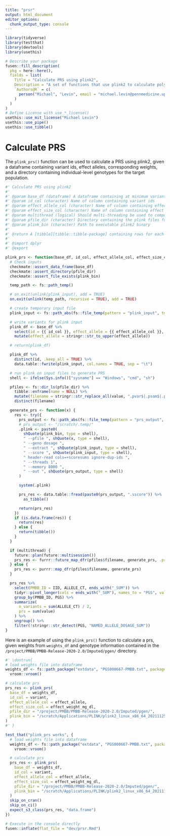 ```yaml
---
title: "prsr"
output: html_document
editor_options: 
  chunk_output_type: console
---
```


<!-- 
Run this 'development' chunk

Store every call to library() that you need to run chunks line by line, as in a classical Rmd for analysis
-->

```r
library(tidyverse)
library(testthat)
library(devtools)
library(usethis)
```

<!--
# Description of your package

This will fill the description of your package.
Fill and run the content of this chunk, before anything else. 

Note: when you will use other flat templates, this part will be in a separate file. Do not be surprised!
--> 

```r
# Describe your package
fusen::fill_description(
  pkg = here::here(),
  fields = list(
    Title = "Calculate PRS using plink2",
    Description = "A set of functions that use plink2 to calculate polygenic risk scores (PRS) on a target dataset given a base dataset that includes variants, effect alleles, and corresponding weights.",
    `Authors@R` = c(
      person("Michael", "Levin", email = "michael.levin@pennmedicine.upenn.edu", role = c("aut", "cre"), comment = c(ORCID = "0000-0002-9937-9932"))
    )
  )
)
# Define License with use_*_license()
usethis::use_mit_license("Michael Levin")
usethis::use_pipe()
usethis::use_tibble()
```

# Calculate PRS

<!-- 
This first section shows:

- the three parts necessary for a package: 'function', 'examples' and 'tests'.  
  + Note that the three following chunks have names accordingly.

-->

The `plink_prs()` function can be used to calculate a PRS using plink2, given a dataframe containing variant ids, effect alleles, corresponding weights, and a directory containing individual-level genotypes for the target population.

```r
#' Calculate PRS using plink2
#'
#' @param base_df (dataframe) A dataframe containing at minimum variant ids, effect alleles, and corresponding effect sizes
#' @param id_col (character) Name of column containing variant ids
#' @param effect_allele_col (character) Name of column containing effect alleles
#' @param effect_size_col (character) Name of column containing effect estimates
#' @param multithread (logical) Should multi-threading be used to compute PRS across all pfiles in parallel (default = TRUE)
#' @param pfile_dir (character) Directory containing the plink files for the target dataset. If the directory contains multiple files (for example, one per chromosome), the PRS can be calculated in parallel.
#' @param plink_bin (character) Path to executable plink2 binary
#'
#' @return A [tibble][tibble::tibble-package] containing rows for each individual in the target dataset, and a column containing their PRS
#'
#' @import dplyr
#' @export

plink_prs <- function(base_df, id_col, effect_allele_col, effect_size_col, multithread = TRUE, pfile_dir, plink_bin) {
  # Check inputs
  checkmate::assert_data_frame(base_df)
  checkmate::assert_directory(pfile_dir)
  checkmate::assert_file_exists(plink_bin)

  temp_path <- fs::path_temp()

  # on.exit(unlink(plink_input), add = TRUE)
  on.exit(unlink(temp_path, recursive = TRUE), add = TRUE)

  # create temporary input file
  plink_input <- fs::path_abs(fs::file_temp(pattern = "plink_input", tmp_dir = temp_path))

  # write variants for plink input
  plink_df <- base_df %>%
    select(id = {{ id_col }}, effect_allele = {{ effect_allele_col }}, {{ effect_size_col }}) %>%
    mutate(effect_allele = stringr::str_to_upper(effect_allele))

  # return(plink_df)

  plink_df %>%
    distinct(id, .keep_all = TRUE) %>%
    data.table::fwrite(plink_input, col.names = TRUE, sep = "\t")

  # run plink on input files to generate PRS
  shell <- ifelse(Sys.info()["sysname"] == "Windows", "cmd", "sh")

  pfiles <- fs::dir_ls(pfile_dir) %>%
    tibble::enframe(name = NULL) %>%
    mutate(filename = stringr::str_replace_all(value, ".pvar$|.psam$|.pgen$", "")) %>%
    distinct(filename)

  generate_prs <- function(x) {
    res <- try({
      prs_output <- fs::path_abs(fs::file_temp(pattern = "prs_output", tmp_dir = temp_path))
      # prs_output <- "/scratch/.temp/"
      .plink <- paste0(
        shQuote(plink_bin, type = shell),
        " --pfile ", shQuote(x, type = shell),
        " --geno dosage ",
        " --extract ", shQuote(plink_input, type = shell),
        " --score ", shQuote(plink_input, type = shell),
        " header-read cols=+scoresums ignore-dup-ids ",
        " --threads 1",
        " --memory 8000 ",
        " --out ", shQuote(prs_output, type = shell)
      )

      system(.plink)

      prs_res <- data.table::fread(paste0(prs_output, ".sscore")) %>%
        as_tibble()

      return(prs_res)
    })
    if (is.data.frame(res)) {
      return(res)
    } else {
      return(tibble())
    }
  }

  if (multithread) {
    future::plan(future::multisession())
    prs_res <- furrr::future_map_dfr(pfiles$filename, generate_prs, .progress = TRUE)
  } else {
    prs_res <- purrr::map_dfr(pfiles$filename, generate_prs)
  }

  prs_res %>%
    select(PMBB_ID = IID, ALLELE_CT, ends_with("_SUM")) %>%
    tidyr::pivot_longer(cols = ends_with("_SUM"), names_to = "PGS", values_to = "value") %>%
    group_by(PMBB_ID, PGS) %>%
    summarize(
      n_variants = sum(ALLELE_CT) / 2,
      prs = sum(value)
    ) %>%
    ungroup() %>%
    filter(!stringr::str_detect(PGS, "NAMED_ALLELE_DOSAGE_SUM"))
}
```

<!--
Here is an example on how to use the function.
This should be a reproducible and working example
-->

Here is an example of using the `plink_prs()` function to calculate a prs, given weights from `weights_df` and genotype information contained in the `/project/PMBB/PMBB-Release-2020-2.0/Imputed/pgen/` directory.

```r
#' \dontrun{
# load weights file into dataframe
weights_df <- fs::path_package("extdata", "PGS000667-PMBB.txt", package = "prsr") %>%
  vroom::vroom()

# calculate prs
prs_res <- plink_prs(
  base_df = weights_df,
  id_col = variant,
  effect_allele_col = effect_allele,
  effect_size_col = effect_weight_mg_dl,
  pfile_dir = "/project/PMBB/PMBB-Release-2020-2.0/Imputed/pgen/",
  plink_bin = "/scratch/Applications/PLINK/plink2_linux_x86_64_20211125/plink2a"
)
#' }
```

<!--
Here are some unit tests to verify the function works as expected.
-->

```r
test_that("plink_prs works", {
  # load weights file into dataframe
  weights_df <- fs::path_package("extdata", "PGS000667-PMBB.txt", package = "prsr") %>%
    vroom::vroom()

  # calculate prs
  prs_res <- plink_prs(
    base_df = weights_df,
    id_col = variant,
    effect_allele_col = effect_allele,
    effect_size_col = effect_weight_mg_dl,
    pfile_dir = "/project/PMBB/PMBB-Release-2020-2.0/Imputed/pgen/",
    plink_bin = "/scratch/Applications/PLINK/plink2_linux_x86_64_20211125/plink2a"
  )
  skip_on_cran()
  skip_on_ci()
  expect_s3_class(prs_res, "data.frame")
})
```

<!-- 
# Inflate your package

You're one inflate from paper to box.
Build your package from this very Rmd using `fusen::inflate()` 
-->


```r
# Execute in the console directly
fusen::inflate(flat_file = "dev/prsr.Rmd")
```

<!-- 
- Verify your `"DESCRIPTION"` file has been updated
- Verify your function is in `"R/"` directory
- Verify your test is in `"tests/testthat/"` directory
- Verify this Rmd appears in `"vignettes/"` directory 
-->
